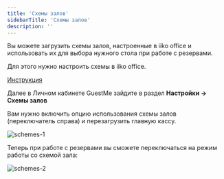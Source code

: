 ---
title: 'Схемы залов'
sidebarTitle: 'Схемы залов'
description: ''
---

Вы можете загрузить схемы залов, настроенные в iiko office и использовать их для выбора нужного стола при работе с резервами.

Для этого нужно настроить схемы в iiko office.

[Инструкция <Icon icon="angle-right" iconType="solid" />](https://ru.iiko.help/articles/#!iikooffice-7-6/topic-702)

Далее в Личном кабинете GuestMe зайдите в раздел **Настройки -> Схемы залов**

Вам нужно включить опцию использования схемы залов (переключатель справа) и перезагрузить главную кассу.

![schemes-1](https://guestme.ru/wp-content/uploads/2021/06/schemes-1.png)

Теперь при работе с резервами вы сможете переключаться на режим работы со схемой зала:

![schemes-2](https://guestme.ru/wp-content/uploads/2021/06/schemes-2.png)
